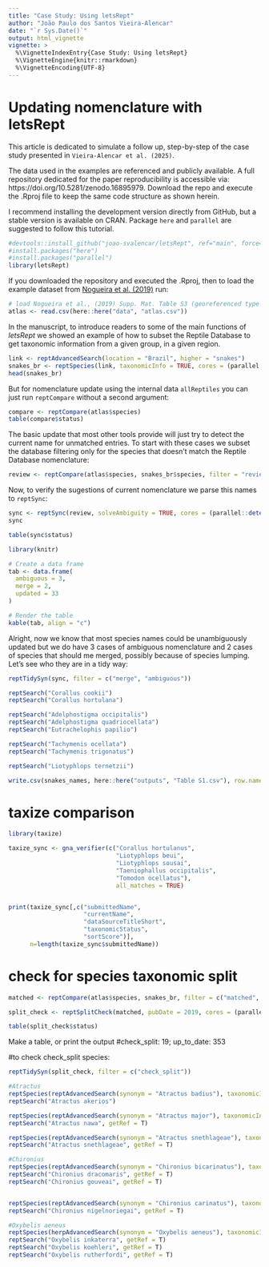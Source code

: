 ```yaml
---
title: "Case Study: Using letsRept"
author: "João Paulo dos Santos Vieira-Alencar"
date: "`r Sys.Date()`"
output: html_vignette
vignette: >
  %\VignetteIndexEntry{Case Study: Using letsRept}
  %\VignetteEngine{knitr::rmarkdown}
  %\VignetteEncoding{UTF-8}
---
```


# Updating nomenclature with letsRept

This article is dedicated to simulate a follow up, step-by-step of the case study presented in `Vieira-Alencar et al. (2025)`.

The data used in the examples are referenced and publicly available. A full repository dedicated for the paper reproducibility is accessible via: https://doi.org/10.5281/zenodo.16895979. Download the repo and execute the .Rproj file to keep the same code structure as shown herein.

I recommend installing the development version directly from GitHub, but a stable version is available on CRAN. Package `here` and `parallel` are suggested to follow this tutorial.

```r
#devtools::install_github("joao-svalencar/letsRept", ref="main", force=TRUE)
#install.packages("here")
#install.packages("parallel")
library(letsRept)
```

If you downloaded the repository and executed the .Rproj, then to load the example dataset from [Nogueira et al. (2019)](https://doi.org/10.2994/SAJH-D-19-00120.1) run:

```.r
# load Nogueira et al., (2019) Supp. Mat. Table S3 (georeferenced type localities)
atlas <- read.csv(here::here("data", "atlas.csv"))
```

In the manuscript, to introduce readers to some of the main functions of *letsRept* we showed an example of how to subset the Reptile Database to get taxonomic information from a given group, in a given region. 

```.r
link <- reptAdvancedSearch(location = "Brazil", higher = "snakes")
snakes_br <- reptSpecies(link, taxonomicInfo = TRUE, cores = (parallel::detectCores()-1))
head(snakes_br)
```

But for nomenclature update using the internal data `allReptiles` you can just run `reptCompare` without a second argument:

```.r
compare <- reptCompare(atlas$species)
table(compare$status)
```

The basic update that most other tools provide will just try to detect the current name for unmatched entries. To start with these cases we subset the database filtering only for the species that doesn't match the Reptile Database nomenclature:

```.r
review <- reptCompare(atlas$species, snakes_br$species, filter = "review") #38 unmatched names 
```

Now, to verify the sugestions of current nomenclature we parse this names to `reptSync`:

```.r
sync <- reptSync(review, solveAmbiguity = TRUE, cores = (parallel::detectCores()-1))
sync

table(sync$status)
```


```r
library(knitr)

# Create a data frame
tab <- data.frame(
  ambiguous = 3,
  merge = 2,
  updated = 33
)

# Render the table
kable(tab, align = "c")
```

Alright, now we know that most species names could be unambiguously updated but we do have 3 cases of ambiguous nomenclature and 2 cases of species that should me merged, possibly because of species lumping. Let's see who they are in a tidy way:

```.r
reptTidySyn(sync, filter = c("merge", "ambiguous"))
```


```r
reptSearch("Corallus cookii")
reptSearch("Corallus hortulana")

reptSearch("Adelphostigma occipitalis")
reptSearch("Adelphostigma quadriocellata")
reptSearch("Eutrachelophis papilio")

reptSearch("Tachymenis ocellata")
reptSearch("Tachymenis trigonatus")

reptSearch("Liotyphlops ternetzii")

write.csv(snakes_names, here::here("outputs", "Table S1.csv"), row.names = FALSE)
```

# taxize comparison
```r
library(taxize)

taxize_sync <- gna_verifier(c("Corallus hortulanus",
                              "Liotyphlops beui",
                              "Liotyphlops sousai",
                              "Taeniophallus occipitalis",
                              "Tomodon ocellatus"),
                              all_matches = TRUE)


print(taxize_sync[,c("submittedName",
                     "currentName",
                     "dataSourceTitleShort",
                     "taxonomicStatus",
                     "sortScore")],
      n=length(taxize_sync$submittedName))
```

# check for species taxonomic split

```r
matched <- reptCompare(atlas$species, snakes_br, filter = c("matched", "absent")) #372 unmatched names + 1 absent

split_check <- reptSplitCheck(matched, pubDate = 2019, cores = (parallel::detectCores()-1))

table(split_check$status)
```

Make a table, or print the output
#check_split: 19; up_to_date: 353

#to check check_split species:
```r
reptTidySyn(split_check, filter = c("check_split"))
```

```r
#Atractus
reptSpecies(reptAdvancedSearch(synonym = "Atractus badius"), taxonomicInfo = T)
reptSearch("Atractus akerios")

reptSpecies(reptAdvancedSearch(synonym = "Atractus major"), taxonomicInfo = T)
reptSearch("Atractus nawa", getRef = T)

reptSpecies(reptAdvancedSearch(synonym = "Atractus snethlageae"), taxonomicInfo = T)
reptSearch("Atractus snethlageae", getRef = T)

#Chironius
reptSpecies(reptAdvancedSearch(synonym = "Chironius bicarinatus"), taxonomicInfo = T)
reptSearch("Chironius dracomaris", getRef = T)
reptSearch("Chironius gouveai", getRef = T)


reptSpecies(reptAdvancedSearch(synonym = "Chironius carinatus"), taxonomicInfo = T)
reptSearch("Chironius nigelnoriegai", getRef = T)

#Oxybelis aeneus
reptSpecies(herpAdvancedSearch(synonym = "Oxybelis aeneus"), taxonomicInfo = T)
reptSearch("Oxybelis inkaterra", getRef = T)
reptSearch("Oxybelis koehleri", getRef = T)
reptSearch("Oxybelis rutherfordi", getRef = T)
```

